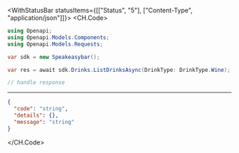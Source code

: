 

<WithStatusBar statusItems={[["Status", "5"], ["Content-Type", "application/json"]]}>
  <CH.Code>
  ```csharp ListDrinks.cs
  using Openapi;
using Openapi.Models.Components;
using Openapi.Models.Requests;

var sdk = new Speakeasybar();

var res = await sdk.Drinks.ListDrinksAsync(DrinkType: DrinkType.Wine);

// handle response
  ```
  ---

  ```json Example Response
  {
    "code": "string",
    "details": {},
    "message": "string"
  }
  ```
  </CH.Code>
</WithStatusBar>
